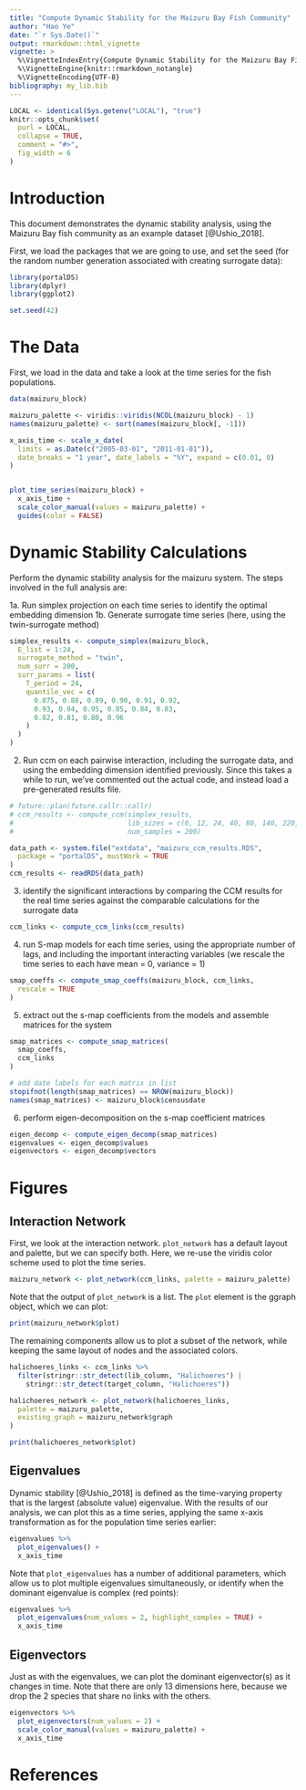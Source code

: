 ```yaml
---
title: "Compute Dynamic Stability for the Maizuru Bay Fish Community"
author: "Hao Ye"
date: "`r Sys.Date()`"
output: rmarkdown::html_vignette
vignette: >
  %\VignetteIndexEntry{Compute Dynamic Stability for the Maizuru Bay Fish Community}
  %\VignetteEngine{knitr::rmarkdown_notangle}
  %\VignetteEncoding{UTF-8}
bibliography: my_lib.bib
---
```


```r
LOCAL <- identical(Sys.getenv("LOCAL"), "true")
knitr::opts_chunk$set(
  purl = LOCAL,
  collapse = TRUE,
  comment = "#>",
  fig_width = 6
)
```

# Introduction

This document demonstrates the dynamic stability analysis, using the Maizuru Bay fish community as an example dataset [@Ushio_2018].

First, we load the packages that we are going to use, and set the seed (for the random number generation associated with creating surrogate data):

```r
library(portalDS)
library(dplyr)
library(ggplot2)

set.seed(42)
```

# The Data

First, we load in the data and take a look at the time series for the fish populations.

```r
data(maizuru_block)

maizuru_palette <- viridis::viridis(NCOL(maizuru_block) - 1)
names(maizuru_palette) <- sort(names(maizuru_block[, -1]))

x_axis_time <- scale_x_date(
  limits = as.Date(c("2005-03-01", "2011-01-01")),
  date_breaks = "1 year", date_labels = "%Y", expand = c(0.01, 0)
)


plot_time_series(maizuru_block) +
  x_axis_time +
  scale_color_manual(values = maizuru_palette) +
  guides(color = FALSE)
```

# Dynamic Stability Calculations

Perform the dynamic stability analysis for the maizuru system. The steps involved in the full analysis are:

1a. Run simplex projection on each time series to identify the optimal embedding dimension
1b. Generate surrogate time series (here, using the twin-surrogate method)

```r
simplex_results <- compute_simplex(maizuru_block,
  E_list = 1:24,
  surrogate_method = "twin",
  num_surr = 200,
  surr_params = list(
    T_period = 24,
    quantile_vec = c(
      0.875, 0.88, 0.89, 0.90, 0.91, 0.92,
      0.93, 0.94, 0.95, 0.85, 0.84, 0.83,
      0.82, 0.81, 0.80, 0.96
    )
  )
)
```

2. Run ccm on each pairwise interaction, including the surrogate data, and using the embedding dimension identified previously. Since this takes a while to run, we've commented out the actual code, and instead load a pre-generated results file.

```r
# future::plan(future.callr::callr)
# ccm_results <- compute_ccm(simplex_results,
#                            lib_sizes = c(6, 12, 24, 40, 80, 140, 220, 320, NROW(maizuru_block)),
#                            num_samples = 200)

data_path <- system.file("extdata", "maizuru_ccm_results.RDS",
  package = "portalDS", mustWork = TRUE
)
ccm_results <- readRDS(data_path)
```
    
3. identify the significant interactions by comparing the CCM results for the real time series against the comparable calculations for the surrogate data

```r
ccm_links <- compute_ccm_links(ccm_results)
```

4. run S-map models for each time series, using the appropriate number of lags, and including the important interacting variables (we rescale the time series to each have mean = 0, variance = 1)

```r
smap_coeffs <- compute_smap_coeffs(maizuru_block, ccm_links,
  rescale = TRUE
)
```

5. extract out the s-map coefficients from the models and assemble matrices for the system

```r
smap_matrices <- compute_smap_matrices(
  smap_coeffs,
  ccm_links
)

# add date labels for each matrix in list
stopifnot(length(smap_matrices) == NROW(maizuru_block))
names(smap_matrices) <- maizuru_block$censusdate
```

6. perform eigen-decomposition on the s-map coefficient matrices

```r
eigen_decomp <- compute_eigen_decomp(smap_matrices)
eigenvalues <- eigen_decomp$values
eigenvectors <- eigen_decomp$vectors
```

# Figures

## Interaction Network

First, we look at the interaction network. `plot_network` has a default layout and palette, but we can specify both. Here, we re-use the viridis color scheme used to plot the time series.

```r
maizuru_network <- plot_network(ccm_links, palette = maizuru_palette)
```

Note that the output of `plot_network` is a list. The `plot` element is the ggraph object, which we can plot:

```r
print(maizuru_network$plot)
```

The remaining components allow us to plot a subset of the network, while keeping the same layout of nodes and the associated colors.

```r
halichoeres_links <- ccm_links %>%
  filter(stringr::str_detect(lib_column, "Halichoeres") |
    stringr::str_detect(target_column, "Halichoeres"))

halichoeres_network <- plot_network(halichoeres_links,
  palette = maizuru_palette,
  existing_graph = maizuru_network$graph
)

print(halichoeres_network$plot)
```

## Eigenvalues

Dynamic stability [@Ushio_2018] is defined as the time-varying property that is the largest (absolute value) eigenvalue. With the results of our analysis, we can plot this as a time series, applying the same x-axis transformation as for the population time series earlier:

```r
eigenvalues %>%
  plot_eigenvalues() +
  x_axis_time
```

Note that `plot_eigenvalues` has a number of additional parameters, which allow us to plot multiple eigenvalues simultaneously, or identify when the dominant eigenvalue is complex (red points):

```r
eigenvalues %>%
  plot_eigenvalues(num_values = 2, highlight_complex = TRUE) +
  x_axis_time
```

## Eigenvectors

Just as with the eigenvalues, we can plot the dominant eigenvector(s) as it changes in time. Note that there are only 13 dimensions here, because we drop the 2 species that share no links with the others.

```r
eigenvectors %>%
  plot_eigenvectors(num_values = 2) +
  scale_color_manual(values = maizuru_palette) +
  x_axis_time
```

# References
